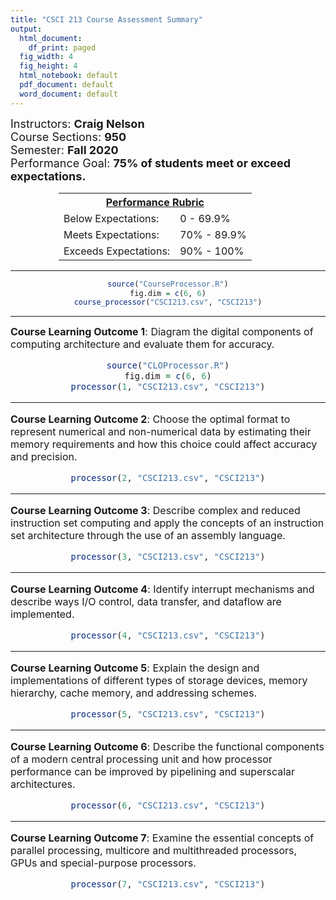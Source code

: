 ```yaml
---
title: "CSCI 213 Course Assessment Summary"
output:
  html_document:
    df_print: paged
  fig_width: 4
  fig_height: 4
  html_notebook: default
  pdf_document: default
  word_document: default
---
```

<style>
        table {
            width: 350px;
            border-collapse: collapse;
        }
@media print {
      .pagebreak { page-break-before: always; }
    }
    </style>
<font size="4">
Instructors: **Craig Nelson**  
Course Sections: **950**  
Semester: **Fall 2020**  
Performance Goal: **75% of students meet or exceed expectations.**  
  
<center>
<table>
    <tr>
        <th colspan="2"><u>Performance Rubric</u></th>
    </tr>
    <tr>
        <td>Below Expectations:</td>
        <td>0 - 69.9%</td>
    </tr>
    <tr>
        <td>Meets Expectations:</td>
        <td>70% - 89.9%</td>
    </tr>
    <tr>
        <td>Exceeds Expectations:</td>
        <td>90% - 100%</td>
    </tr>
</table>
</font>
</center>
****
<center>
```r
source("CourseProcessor.R")
fig.dim = c(6, 6)
course_processor("CSCI213.csv", "CSCI213")
```
</center>
<div class="pagebreak"> </div>
****
<font size="3">
**Course Learning Outcome 1**: Diagram the digital components of computing architecture and evaluate them for accuracy.  
  
<center>
```r
source("CLOProcessor.R")
fig.dim = c(6, 6)
processor(1, "CSCI213.csv", "CSCI213")
```
</center>
<div class="pagebreak"> </div>
****
**Course Learning Outcome 2**: Choose the optimal format to represent numerical and non-numerical data by estimating their memory requirements and how this choice could affect accuracy and precision.
  
<center>
```r
processor(2, "CSCI213.csv", "CSCI213")
```
</center>
<div class="pagebreak"> </div>
****
**Course Learning Outcome 3**: Describe complex and reduced instruction set computing and apply the concepts of an instruction set architecture through the use of an assembly language.
  
<center>
```r
processor(3, "CSCI213.csv", "CSCI213")
```
</center>
<div class="pagebreak"> </div>
****
**Course Learning Outcome 4**: Identify interrupt mechanisms and describe ways I/O control, data transfer, and dataflow are implemented.
  
<center>
```r
processor(4, "CSCI213.csv", "CSCI213")
```
</center>
<div class="pagebreak"> </div>
****
**Course Learning Outcome 5**: Explain the design and implementations of different types of storage devices, memory hierarchy, cache memory, and addressing schemes.
  
<center>
```r
processor(5, "CSCI213.csv", "CSCI213")
```
</center>
<div class="pagebreak"> </div>
****
**Course Learning Outcome 6**: Describe the functional components of a modern central processing unit and how processor performance can be improved by pipelining and superscalar architectures.
  
<center>
```r
processor(6, "CSCI213.csv", "CSCI213")
```
</center>
</center>
<div class="pagebreak"> </div>
****
**Course Learning Outcome 7**: Examine the essential concepts of parallel processing, multicore and multithreaded processors, GPUs and special-purpose processors.
  
<center>
```r
processor(7, "CSCI213.csv", "CSCI213")
```
</center>
</font>
